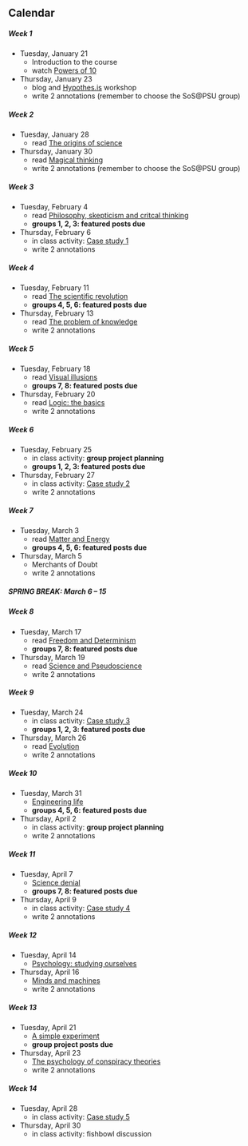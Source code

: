 ## Calendar

##### Week 1

- Tuesday, January 21
   - Introduction to the course
   - watch [Powers of 10](#powers)

- Thursday, January 23
   - blog and [Hypothes.is](#hypothes-is) workshop
   - write 2 annotations (remember to choose the SoS\@PSU group)
    
##### Week 2

- Tuesday, January 28
   - read [The origins of science](#origins)

   
- Thursday, January 30
   - read [Magical thinking](#magical-thinking)
   - write 2 annotations (remember to choose the SoS\@PSU group)


##### Week 3

- Tuesday, February 4
   - read [Philosophy, skepticism and critcal thinking](#philosophy)
   - **groups 1, 2, 3: featured posts due**
   

- Thursday, February 6
   - in class activity: [Case study 1](#case-1)
   - write 2 annotations 


##### Week 4

- Tuesday, February 11
   - read [The scientific revolution](#revolution)
   - **groups 4, 5, 6: featured posts due**

- Thursday, February 13
   - read [The problem of knowledge](#knowledge)
   - write 2 annotations 



##### Week 5

- Tuesday, February 18
   - read [Visual illusions](#visual-illusions)
   - **groups 7, 8: featured posts due**

- Thursday, February 20
   - read [Logic: the basics](#logic)
   - write 2 annotations 



##### Week 6

- Tuesday, February 25
   - in class activity: **group project planning**
   - **groups 1, 2, 3: featured posts due**

- Thursday, February 27
   - in class activity: [Case study 2](#case-2)
   - write 2 annotations 



##### Week 7

- Tuesday, March 3
   - read [Matter and Energy](#matter)
   - **groups 4, 5, 6: featured posts due**

- Thursday, March 5
   - Merchants of Doubt
   - write 2 annotations 

##### SPRING BREAK: March 6 -- 15

##### Week 8

- Tuesday, March 17
   - read [Freedom and Determinism](#freedom)
   - **groups 7, 8: featured posts due**

- Thursday, March 19
   - read [Science and Pseudoscience](#pseudoscience)
   - write 2 annotations 

##### Week 9

- Tuesday, March 24
   - in class activity: [Case study 3](#case-3)
   - **groups 1, 2, 3: featured posts due**

- Thursday, March 26
   - read [Evolution](#evolution)
   - write 2 annotations 


##### Week 10

- Tuesday, March 31
   - [Engineering life](#biotechnology)
   - **groups 4, 5, 6: featured posts due**

- Thursday, April 2
   - in class activity: **group project planning**
   - write 2 annotations 


##### Week 11

- Tuesday, April 7
   - [Science denial](#denial)
   - **groups 7, 8: featured posts due**

- Thursday, April 9
   - in class activity: [Case study 4](#case-4)
   - write 2 annotations 

##### Week 12

- Tuesday, April 14
   - [Psychology: studying ourselves](#psychology)

- Thursday, April 16
   - [Minds and machines](#mind-machine)
   - write 2 annotations 


##### Week 13

- Tuesday, April 21
   - [A simple experiment](#stanford)
   - **group project posts due**

- Thursday, April 23
   - [The psychology of conspiracy theories](#conspiracy)
   - write 2 annotations 

##### Week 14

- Tuesday, April 28
   - in class activity: [Case study 5](#case-5)

- Thursday, April 30
   - in class activity: fishbowl discussion
